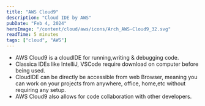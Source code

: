 ```yaml
---
title: "AWS Cloud9"
description: "Cloud IDE by AWS"
pubDate: "Feb 4, 2024"
heroImage: "/content/cloud/aws/icons/Arch_AWS-Cloud9_32.svg"
readTime: 5 minutes
tags: ["cloud", "AWS"]
---
```



<Section
	link="intro"
	title="AWS Cloud9 Introduction"
	imageUrl="/content/cloud/aws/icons/Arch_AWS-Cloud9_32.svg"
/>

- AWS Cloud9 is a cloudIDE for running,writing & debugging code.
- Classica IDEs like IntelliJ, VSCode require download on computer before being used.
- CloudIDE can be directly be accessible from web Browser, meaning you can work on your projects from anywhere, office, home,etc without requiring any setup.
- AWS Cloud9 also allows for code collaboration with other developers.
